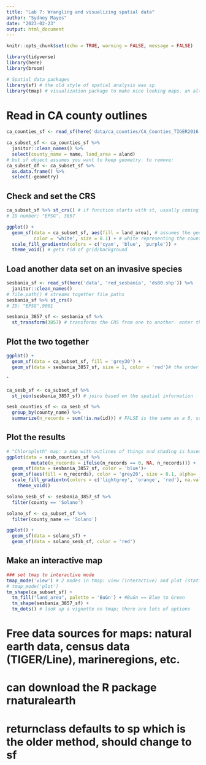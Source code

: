 ```yaml
---
title: "Lab 7: Wrangling and visualizing spatial data"
author: "Sydney Mayes"
date: "2023-02-23"
output: html_document
---
```


```r
knitr::opts_chunk$set(echo = TRUE, warning = FALSE, message = FALSE)

library(tidyverse)
library(here)
library(broom)

# Spatial data packages
library(sf) # the old style of spatial analysis was sp
library(tmap) # visualization package to make nice looking maps. an alternative to ggplot

```

# Read in CA county outlines
```r
ca_counties_sf <- read_sf(here('data/ca_counties/CA_Counties_TIGER2016.shp')) #sf = simple features. .prj is for the projections, .dbf is an access database format to contain attribute info, .shx ties it all together. we want to direct to the shape file

ca_subset_sf <- ca_counties_sf %>% 
  janitor::clean_names() %>% 
  select(county_name = name, land_area = aland)
# but sf object assumes you want to keep geometry. to remove:
ca_subset_df <- ca_subset_sf %>% 
  as.data.frame() %>% 
  select(-geometry)

```

## Check and set the CRS
```r
ca_subset_sf %>% st_crs() # if function starts with st, usually coming from sf package. st = spatial temporal
# ID number: "EPSG", 3857

ggplot() + 
  geom_sf(data = ca_subset_sf, aes(fill = land_area), # assumes the geometry, don't need to add
          color = 'white', size = 0.1) + # white representing the county lines
  scale_fill_gradientn(colors = c('cyan', 'blue', 'purple')) + 
  theme_void() # gets rid of grid/background

```

## Load another data set on an invasive species
```r
sesbania_sf <- read_sf(here('data', 'red_sesbania', 'ds80.shp')) %>% 
  janitor::clean_names()
# file.path() # streams together file paths
sesbania_sf %>% st_crs()
# ID: "EPSG",9001

sesbania_3857_sf <- sesbania_sf %>% 
  st_transform(3857) # transforms the CRS from one to another. enter the number where you want to end up
```

## Plot the two together
```r
ggplot() +
  geom_sf(data = ca_subset_sf, fill = 'grey30') +
  geom_sf(data = sesbania_3857_sf, size = 1, color = 'red')# the order you put things in is from the bottom up, like painting the first layer
```
ˆ
```r
ca_sesb_sf <- ca_subset_sf %>% 
  st_join(sesbania_3857_sf) # joins based on the spatial information

sesb_counties_sf <- ca_sesb_sf %>% 
  group_by(county_name) %>% 
  summarize(n_records = sum(!is.na(id))) # FALSE is the same as a 0, so we are saying where it is not NA, this is a TRUE
```


## Plot the results

```r
# "Chloropleth" map: a map with outlines of things and shading is based on some values
ggplot(data = sesb_counties_sf %>% 
         mutate(n_records = ifelse(n_records == 0, NA, n_records))) + 
  geom_sf(data = sesbania_3857_sf, color = 'blue')+
  geom_sf(aes(fill = n_records), color = 'grey20', size = 0.1, alpha= .4) +
  scale_fill_gradientn(colors = c('lightgrey', 'orange', 'red'), na.value = 'white') +
    theme_void()

```
```r
solano_sesb_sf <- sesbania_3857_sf %>% 
  filter(county == 'Solano')

solano_sf <- ca_subset_sf %>% 
  filter(county_name == 'Solano')

ggplot() +
  geom_sf(data = solano_sf) +
  geom_sf(data = solano_sesb_sf, color = 'red')
```

## Make an interactive map

```r
### set tmap to interactive mode
tmap_mode('view') # 2 modes in tmap: view (interactive) and plot (static)
# tmap_mode('plot')
tm_shape(ca_subset_sf) +
  tm_fill("land_area", palette = 'BuGn') + #BuGn == Blue to Green
  tm_shape(sesbania_3857_sf) + 
  tm_dots() # look up a vignette on tmap; there are lots of options
```

# Free data sources for maps: natural earth data, census data (TIGER/Line), marineregions, etc.
# can download the R package rnaturalearth 
# returnclass defaults to sp which is the older method, should change to sf



